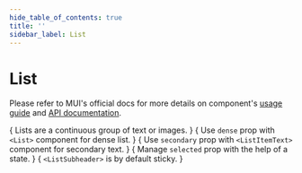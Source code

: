 ```yaml
---
hide_table_of_contents: true
title: ''
sidebar_label: List
---
```




<h1 className='!m-0'>List</h1>

Please refer to MUI's official docs for more details on component's [usage guide](https://mui.com/material-ui/react-list/) and [API documentation](https://mui.com/material-ui/react-list/#api).

<Grid container spacing={6}>
  <Grid item xs={12} md={6}>
    <CardSnippet
      title='Basic List'
      code={SourceCodeListBasic}
    >
      {
        <Typography className='mbe-4'>
          Lists are a continuous group of text or images.
        </Typography>
      }
      <ListBasic />
    </CardSnippet>
  </Grid>
  <Grid item xs={12} md={6}>
    <CardSnippet
      title='Nested List'
      code={SourceCodeListNested}
    >
      <ListNested />
    </CardSnippet>
  </Grid>
  <Grid item xs={12} md={6}>
    <CardSnippet
      title='Dense List'
      code={SourceCodeListDense}
    >
      {
        <Typography className='mbe-4'>
          Use <code>dense</code> prop with <code>&lt;List&gt;</code> component for dense list.
        </Typography>
      }
      <ListDense />
    </CardSnippet>
  </Grid>
  <Grid item xs={12} md={6}>
    <CardSnippet
      title='List with Secondary Text'
      code={SourceCodeListSecondary}
    >
      {
        <Typography className='mbe-4'>
          Use <code>secondary</code> prop with <code>&lt;ListItemText&gt;</code> component for secondary text.
        </Typography>
      }
      <ListSecondary />
    </CardSnippet>
  </Grid>
  <Grid item xs={12} md={6}>
    <CardSnippet
      title='Selected List Item'
      code={SourceCodeListItemSelected}
    >
      {
        <Typography className='mbe-4'>
          Manage <code>selected</code> prop with the help of a state.
        </Typography>
      }
      <ListItemSelected />
    </CardSnippet>
  </Grid>
  <Grid item xs={12} md={6}>
    <CardSnippet
      title='List with Checkbox'
      code={SourceCodeListWithCheckbox}
    >
      <ListWithCheckbox />
    </CardSnippet>
  </Grid>
  <Grid item xs={12} md={6}>
    <CardSnippet
      title='List with Switch'
      code={SourceCodeListWithSwitch}
    >
      <ListWithSwitch />
    </CardSnippet>
  </Grid>
  <Grid item xs={12} md={6}>
    <CardSnippet
      title='Sticky Subheader'
      code={SourceCodeListStickySubheader}
    >
      {
        <Typography className='mbe-4'>
          <code>&lt;ListSubheader&gt;</code> is by default sticky.
        </Typography>
      }
      <ListStickySubheader />
    </CardSnippet>
  </Grid>
  <Grid item xs={12} md={6}>
    <CardSnippet
      title='Users List'
      code={SourceCodeListUsers}
    >
      <ListUsers />
    </CardSnippet>
  </Grid>
   <Grid item xs={12} md={6}>
    <CardSnippet
      title='Progress List'
      code={SourceCodeListProgress}
    >
      <ListProgress />
    </CardSnippet>
  </Grid>
</Grid>